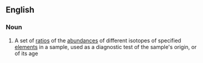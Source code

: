 ==English==

===Noun===
{{wikipedia}}
{{en-noun}}

# {{lb|en|physics|chemistry}} A set of [[ratio]]s of the [[abundance]]s of different isotopes of specified [[element]]s in a sample, used as a diagnostic test of the sample's origin, or of its age